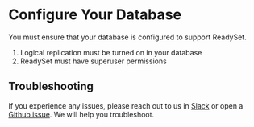 
# Configure Your Database

You must ensure that your database is configured to support ReadySet. 
1. Logical replication must be turned on in your database
2. ReadySet must have superuser permissions

## Troubleshooting 

If you experience any issues, please reach out to us in [Slack](https://join.slack.com/t/readysetcommunity/shared_invite/zt-2272gtiz4-0024xeRJUPGWlRETQrGkFw)
or open a [Github issue](https://github.com/readysettech/readyset/issues/new/choose). We will help you troubleshoot. 
